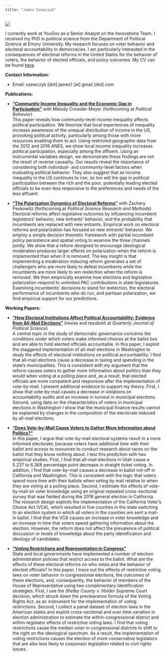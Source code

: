 ```yaml
---
title: "James Szewczyk"
---
```

![](prof photo.jpg)

I currently work at YouGov as a Senior Analyst on the Innovations Team. I received my PhD in political science from the Department of Political Science at Emory University. My research focuses on voter behavior and electoral accountability in democracies. I am particularly interested in the consequences of electoral reforms in the United States for the behavior of voters, the behavior of elected officials, and policy outcomes. My CV can be found [here](http://jamesszewczyk.github.io/personal_site/CV.pdf).

**Contact Information:**   

* Email: szewczyk [dot] james1 [at] gmail [dot] com

**Publications:**  

*   [**"Community Income Inequality and the Economic Gap in Participation"**](https://link.springer.com/article/10.1007/s11109-020-09621-6) with Melody Crowder-Meyer (forthcoming at *Political Behavior*)         
This paper reveals how community-level income inequality affects political participation. We theorize that local experiences of inequality increase awareness of the unequal distribution of income in the US, provoking political activity, particularly among those with more resources enabling them to act. Using restricted geographic data from the 2012 and 2016 ANES, we show local income inequality increases political participation, especially among the affluent. Using an instrumental variables design, we demonstrate these findings are not the result of reverse causality. Our results reveal the importance of considering both individual- and community-level factors when evaluating political behavior. They also suggest that as income inequality in the US continues to rise, so too will the gap in political participation between the rich and the poor, potentially leading elected officials to be even less responsive to the preferences and needs of the less affluent.         

*   [**"The Polarization Dynamics of Electoral Reforms"**](https://www.cambridge.org/core/journals/political-science-research-and-methods/article/polarization-dynamics-of-electoral-reforms/9A0D9EFA75C43F991E31D444698ABA21) with Zachary Peskowitz (forthcoming at *Political Science Research and Methods*)                
Electoral reforms affect legislative outcomes by influencing incumbent legislators' behavior, new entrants' behavior, and the probability that incumbents are replaced with new entrants. Empirical work on electoral reforms and polarization has focused on new entrants' behavior. We employ a simple decision theoretic framework with partial incumbent policy persistence and spatial voting to examine the three channels jointly. We show that a reform designed to encourage ideological moderation produces larger effects on polarization when the reform is implemented than when it is removed. The key insight is that implementing a moderation-inducing reform generates a set of challengers who are more likely to defeat incumbents while the incumbents are more likely to win reelection when the reform is removed. We then empirically examine how elections and legislative polarization respond to unlimited PAC contributions in state legislatures. Examining incumbents' decisions to stand for reelection, the electoral performance of incumbents who do run, and partisan polarization, we find empirical support for our predictions.      


**Working Papers:**       

*   [**"How Electoral Institutions Affect Political Accountability: Evidence from All-Mail Elections"**](http://jamesszewczyk.github.io/personal_site/VBM_V7.pdf) (revise and resubmit at *Quarterly Journal of Political Science*)               
A central topic in the study of democratic governance concerns the conditions under which voters make informed choices at the ballot box and are able to hold elected officials accountable. In this paper, I exploit the staggered implementation of all-mail elections in Washington to study the effects of electoral institutions on political accountability. I find that all-mail elections cause a decrease in taxing and spending in the state's municipalities. This is consistent with my argument that the reform causes voters to gather more information about politics than they would when voting at a polling place and, as a result, that elected officials are more competent and responsive after the implementation of vote-by-mail. I present additional evidence to support my theory. First, I show that vote-by-mail causes a decrease in violations on accountability audits and an increase in turnout in municipal elections. Second, using data on the characteristics of voters in municipal elections in Washington I show that the municipal finance results cannot be explained by changes in the composition of the electorate induced by all-mail elections.     

*   [**"Does Vote-by-Mail Cause Voters to Gather More Information about Politics?"**](http://jamesszewczyk.github.io/personal_site/VBM_Information.pdf)    
In this paper, I argue that vote-by-mail electoral systems result in a more informed electorate, because voters have additional time with their ballot and access to resources to conduct research about races on the ballot that they know nothing about. I test this prediction with two empirical studies. First, I find that all-mail elections in Utah cause a 5.237 to 6.368 percentage point decrease in straight ticket voting. In addition, I find that vote-by-mail causes a decrease in ballot roll-off in California and Washington. This is consistent with the logic that voters spend more time with their ballots when voting by mail relative to when they are voting at a polling place. Second, I estimate the effects of vote-by-mail on voter knowledge using an original repeated cross-sectional survey that was fielded during the 2018 general election in California. The research design exploits the implementation of the California Voter’s Choice Act (VCA), which resulted in five counties in the state switching to an election system in which all voters in the counties are sent a mail-in ballot. I find that the VCA causes an increase in voter knowledge and an increase in time that voters spend gathering information about the election. However, the reform does not affect the prevalence of political discussion or levels of knowledge about the party identification and ideology of candidates.      

*   [**"Voting Restrictions and Representation in Congress"**](http://jamesszewczyk.github.io/personal_site/voting_restrictions_representation.pdf)    
State and local governments have implemented a number of election administration policies that restrict access to the ballot. What are the effects of these electoral reforms on who votes and the behavior of elected officials? In this paper, I trace out the effects of restrictive voting laws on voter behavior in congressional elections, the outcomes of these elections, and, consequently, the behavior of members of the House of Representative using two complimentary identification strategies. First, I use the *Shelby County v. Holder* Supreme Court decision, which struck down the preclearance formula of the Voting Rights Act, as an instrument for the implementation of voting restrictions. Second, I collect a panel dataset of election laws in the American states and exploit cross-sectional and over time variation in election administration to estimate the within-congressional district and within-legislator effects of restrictive voting laws. I find that voting restrictions cause the median voter in congressional districts to shift to the right on the ideological spectrum. As a result, the implementation of voting restrictions causes the election of more conservative legislators that are also less likely to cosponsor legislation related to civil rights issues. 


<!--html_preserve-->

<script>
  (function(i,s,o,g,r,a,m){i['GoogleAnalyticsObject']=r;i[r]=i[r]||function(){
  (i[r].q=i[r].q||[]).push(arguments)},i[r].l=1*new Date();a=s.createElement(o),
  m=s.getElementsByTagName(o)[0];a.async=1;a.src=g;m.parentNode.insertBefore(a,m)
  })(window,document,'script','https://www.google-analytics.com/analytics.js','ga');

  ga('create', 'UA-103004130-1', 'auto');
  ga('send', 'pageview');

</script>

<!--/html_preserve-->

